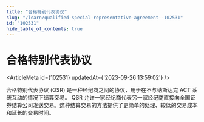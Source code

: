 ```yaml
---
title: "合格特别代表协议"
slug: "/learn/qualified-special-representative-agreement--102531"
id: "102531"
hide_table_of_contents: true
---
```



# 合格特别代表协议

<ArticleMeta id={102531} updatedAt={'2023-09-26 13:59:02'} />
<div className='border-solid border-b border-t-0 my-4 border-[var(--ifm-color-gray-300)]' />

合格特别代表协议 (QSR) 是一种经纪商之间的协议，用于在不与纳斯达克 ACT 系统互动的情况下结算交易。 QSR 允许一家经纪商代表另一家经纪商直接向全国证券结算公司发送交易。这种结算交易的方法提供了更简单的处理、较低的交易成本和延长的交易时间。

